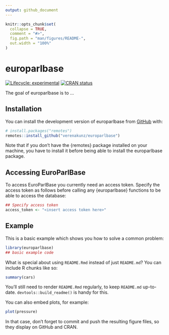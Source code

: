 ```yaml
---
output: github_document
---
```


<!-- README.md is generated from README.Rmd. Please edit that file -->

```r
knitr::opts_chunk$set(
  collapse = TRUE,
  comment = "#>",
  fig.path = "man/figures/README-",
  out.width = "100%"
)
```

# europarlbase

<!-- badges: start -->
[![Lifecycle: experimental](https://img.shields.io/badge/lifecycle-experimental-orange.svg)](https://lifecycle.r-lib.org/articles/stages.html#experimental)
[![CRAN status](https://www.r-pkg.org/badges/version/europarlbase)](https://CRAN.R-project.org/package=europarlbase)
<!-- badges: end -->

The goal of europarlbase is to ...

## Installation

You can install the development version of europarlbase from [GitHub](https://github.com/) with:

``` r
# install.packages("remotes")
remotes::install_github("verenakunz/europarlbase")
```

Note that if you don't have the {remotes} package installed on your machine, you have to install it before being able to install the europarlbase package.

## Accessing EuroParlBase

To access EuroParlBase you currently need an access token. Specify the access token as follows before calling any {europarlbase} functions to be able to access the database:

```r
## Specify access token
access_token <- "<insert access token here>"
```


## Example

This is a basic example which shows you how to solve a common problem:

```r
library(europarlbase)
## basic example code
```

What is special about using `README.Rmd` instead of just `README.md`? You can include R chunks like so:

```r
summary(cars)
```

You'll still need to render `README.Rmd` regularly, to keep `README.md` up-to-date. `devtools::build_readme()` is handy for this.

You can also embed plots, for example:

```r
plot(pressure)
```

In that case, don't forget to commit and push the resulting figure files, so they display on GitHub and CRAN.
